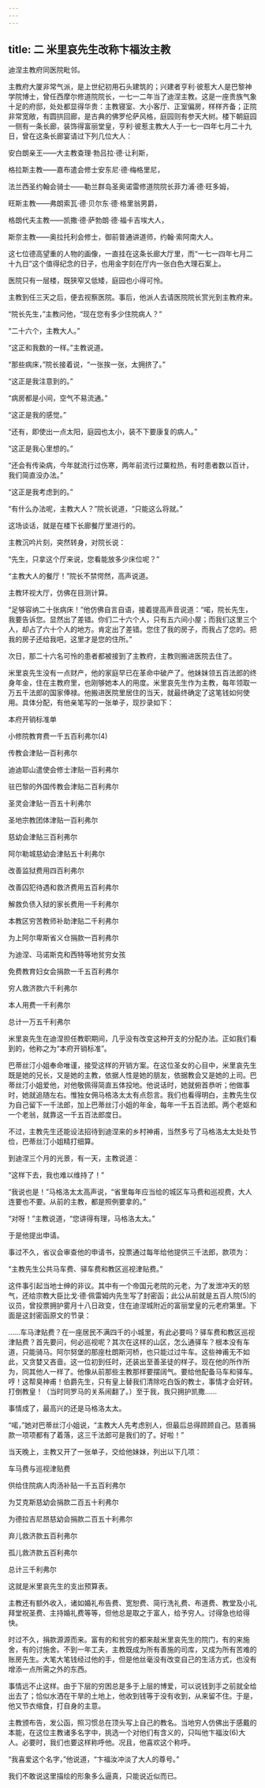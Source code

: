 ```yaml
---
---
---
```

title: 二 米里哀先生改称卞福汝主教
---





迪涅主教府同医院毗邻。

主教府大厦非常气派，是上世纪初用石头建筑的；兴建者亨利·彼惹大人是巴黎神学院博士，曾任西摩尔修道院院长，一七一二年当了迪涅主教。这是一座贵族气象十足的府邸，处处都显得华贵：主教寝室、大小客厅、正室偏房，样样齐备；正院非常宽敞，有圆拱回廊，是古典的佛罗伦萨风格，庭园则有参天大树。楼下朝庭园一侧有一条长廊，装饰得富丽堂皇，亨利·彼惹主教大人于一七一四年七月二十九日，曾在这条长廊宴请过下列几位大人：

安白朗亲王——大主教查理·勃吕拉·德·让利斯，

格拉斯主教——嘉布遣会修士安东尼·德·梅格里尼，

法兰西圣约翰会骑士——勒兰群岛圣奥诺雷修道院院长菲力浦·德·旺多姆，

旺斯主教——弗朗索瓦·德·贝尔东·德·格里翁男爵，

格朗代夫主教——凯撒·德·萨勃朗·德·福卡吉埃大人，

斯奈主教——奥拉托利会修士，御前普通讲道师，约翰·索阿南大人。

这七位德高望重的人物的画像，一直挂在这条长廊大厅里，而“一七一四年七月二十九日”这个值得纪念的日子，也用金字刻在厅内一张白色大理石案上。

医院只有一层楼，既狭窄又低矮，庭园也小得可怜。

主教到任三天之后，便去视察医院。事后，他派人去请医院院长赏光到主教府来。

“院长先生，”主教问他，“现在您有多少住院病人？”

“二十六个，主教大人。”

“这正和我数的一样。”主教说道。

“那些病床，”院长接着说，“一张挨一张，太拥挤了。”

“这正是我注意到的。”

“病房都是小间，空气不易流通。”

“这正是我的感觉。”

“还有，即使出一点太阳，庭园也太小，装不下要康复的病人。”

“这正是我心里想的。”

“还会有传染病，今年就流行过伤寒，两年前流行过粟粒热，有时患者数以百计，我们简直没办法。”

“这正是我考虑到的。”

“有什么办法呢，主教大人？”院长说道，“只能这么将就。”

这场谈话，就是在楼下长廊餐厅里进行的。

主教沉吟片刻，突然转身，对院长说：

“先生，只拿这个厅来说，您看能放多少床位呢？”

“主教大人的餐厅！”院长不禁愕然，高声说道。

主教环视大厅，仿佛在目测计算。

“足够容纳二十张病床！”他仿佛自言自语，接着提高声音说道：“喏，院长先生，我要告诉您。显然出了差错。你们二十六个人，只有五六间小屋；而我们这里三个人，却占了六十个人的地方。肯定出了差错。您住了我的房子，而我占了您的。把我的房子还给我吧，这里才是您的住所。”

次日，那二十六名可怜的患者都被接到了主教府，主教则搬进医院去住了。

米里哀先生没有一点财产，他的家庭早已在革命中破产了。他妹妹领五百法郎的终身年金，住在主教府里，也刚够她本人的用度。米里哀先生作为主教，每年领取一万五千法郎的国家俸禄。他搬进医院里居住的当天，就最终确定了这笔钱如何使用。具体分配，有他亲笔写的一张单子，现抄录如下：

本府开销标准单

小修院教育费一千五百利弗尔(4)

传教会津贴一百利弗尔

迪迪耶山遣使会修士津贴一百利弗尔

驻巴黎的外国传教会津贴二百利弗尔

圣灵会津贴一百五十利弗尔

圣地宗教团体津贴一百利弗尔

慈幼会津贴三百利弗尔

阿尔勒城慈幼会津贴五十利弗尔

改善监狱费用四百利弗尔

改善囚犯待遇和救济费用五百利弗尔

解救负债入狱的家长费用一千利弗尔

本教区穷苦教师补助津贴二千利弗尔

为上阿尔卑斯省义仓捐款一百利弗尔

为迪涅、马诺斯克和西特等地贫穷女孩

免费教育妇女会捐款一千五百利弗尔

穷人救济款六千利弗尔

本人用费一千利弗尔

总计一万五千利弗尔

米里哀先生在迪涅担任教职期间，几乎没有改变这种开支的分配办法。正如我们看到的，他称之为“本府开销标准”。

巴蒂丝汀小姐奉命唯谨，接受这样的开销方案。在这位圣女的心目中，米里哀先生既是她的兄长，又是她的主教，依据人性是她的朋友，依据教会又是她的上司。巴蒂丝汀小姐爱他，对他敬佩得简直五体投地。他说话时，她就俯首恭听；他做事时，她就追随左右。惟独女佣马格洛太太有点怨言。我们也看得明白，主教先生仅为自己留下一千法郎，加上巴蒂丝汀小姐的年金，每年一千五百法郎。两个老妪和一个老翁，就靠这一千五百法郎度日。

不过，主教先生还能设法招待到迪涅来的乡村神甫，当然多亏了马格洛太太处处节俭，巴蒂丝汀小姐精打细算。

到迪涅三个月的光景，有一天，主教说道：

“这样下去，我也难以维持了！”

“我说也是！”马格洛太太高声说，“省里每年应当给的城区车马费和巡视费，大人连要也不要。从前的主教，都是照例要拿的。”

“对呀！”主教说道，“您讲得有理，马格洛太太。”

于是他提出申请。

事过不久，省议会审查他的申请书，投票通过每年给他提供三千法郎，款项为：

“主教先生公共马车费、驿车费和教区巡视津贴费。”

这件事引起当地士绅的非议。其中有一个帝国元老院的元老，为了发泄冲天的怒气，还给宗教大臣比戈·德·佩雷姆内先生写了封密函；此公从前就是五百人院(5)的议员，曾投票拥护雾月十八日政变，住在迪涅城附近的富丽堂皇的元老府第里。下面是这封密函原文的节录：

……车马津贴费？在一座居民不满四千的小城里，有此必要吗？驿车费和教区巡视津贴费？首先要问，何必巡视呢？其次在这样的山区，怎么通驿车？根本没有车道，只能骑马。阿尔努堡的那座杜朗斯河桥，也只能过过牛车。这些神甫无不如此，又贪婪又吝啬。这一位初到任时，还装出至善圣徒的样子。现在他的所作所为，同其他人一样了。他像从前那些主教那样要摆阔气。要给他配备马车和驿车。哼！这帮臭神甫！伯爵先生，只有皇上替我们清除吃白饭的教士，事情才会好转。打倒教皇！（当时同罗马的关系闹翻了。）至于我，我只拥护凯撒……

事情成了，最高兴的还是马格洛太太。

“喏，”她对巴蒂丝汀小姐说，“主教大人先考虑别人，但最后总得顾顾自己。慈善捐款一项项都有了着落，这三千法郎可是我们的了。好啦！”

当天晚上，主教又开了一张单子，交给他妹妹，列出以下几项：

车马费与巡视津贴费

供给住院病人肉汤补贴一千五百利弗尔

为艾克斯慈幼会捐款二百五十利弗尔

为德拉吉尼昂慈幼会捐款二百五十利弗尔

弃儿救济款五百利弗尔

孤儿救济款五百利弗尔

总计三千利弗尔

这就是米里哀先生的支出预算表。

主教还有额外收入，诸如婚礼布告费、宽恕费、简行洗礼费、布道费、教堂及小礼拜堂祝圣费、主持婚礼费等等，但他总是取之于富人，给予穷人。讨得急也给得快。

时过不久，捐款源源而来。富有的和贫穷的都来敲米里哀先生的院门，有的来施舍，有的讨施舍。不到一年工夫，主教既成为所有善施的司库，又成为所有苦难的账房先生。大笔大笔钱经过他的手，但是他丝毫没有改变自己的生活方式，也没有增添一点所需之外的东西。

事情远不止这样。由于下层的穷困总是多于上层的博爱，可以说钱到手之前就全给出去了；恰似水洒在干旱的土地上，他收到钱等于没有收到，从来留不住。于是，他又节衣缩食，打自身的主意。

主教颁布告，发公函，照习惯总在顶头写上自己的教名。当地穷人仿佛出于感戴的本能，在这位主教诸多名字中，挑选一个对他们有含义的，只叫他卞福汝(6)大人。必要时，我们也要这样称呼他。况且，他喜欢这个称呼。

“我喜爱这个名字，”他说道，“卞福汝冲淡了大人的尊号。”

我们不敢说这里描绘的形象多么逼真，只能说近似而已。